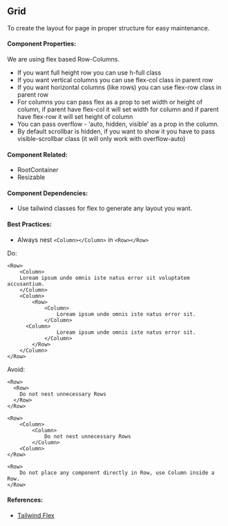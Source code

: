 
<Meta title="UI-Kit/Grid/Overview" />

## **Grid**

To create the layout for page in proper structure for easy maintenance.

#### **Component Properties**: 
We are using flex based Row-Columns.
- If you want full height row you can use  h-full  class
- If you want vertical columns you can use  flex-col  class in parent row
- If you want horizontal columns (like rows) you can use  flex-row  class in parent row
- For columns you can pass  flex as a prop  to set width or height of column, if parent have flex-col it will set width for column and if parent have flex-row it will set height of column
- You can pass overflow - ‘auto, hidden, visible’ as a prop in the column.
- By default scrollbar is hidden, if you want to show it you have to pass   visible-scrollbar  class (it will only work with overflow-auto)

#### **Component Related**:

- RootContainer
- Resizable

#### **Component Dependencies**:

- Use tailwind classes for flex to generate any layout you want.

#### **Best Practices**:

- Always nest ```<Column></Column>``` in ```<Row></Row>```

Do: 

```
<Row>
	<Column>
	Loream ipsum unde omnis iste natus error sit voluptatem accusantium.
	</Column>
	<Column>
		<Row>
			<Column>
				Loream ipsum unde omnis iste natus error sit.
			</Column>
      <Column>
				Loream ipsum unde omnis iste natus error sit.
			</Column>
		</Row>
	</Column>
</Row>
```
Avoid:

```
<Row>
  <Row>
    Do not nest unnecessary Rows
  </Row>
</Row>
```

```
<Row>
	<Column>
		<Column>
			Do not nest unnecessary Rows
		</Column>
	<Column>
</Row>
```

```
<Row>
	Do not place any component directly in Row, use Column inside a Row.
</Row>
```

#### **References**:

- <a className="!text-primaryColor" href="https://tailwindcss.com/docs/flex" target="_blank">Tailwind Flex</a>

